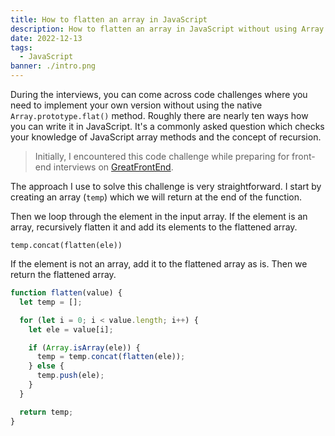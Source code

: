```yaml
---
title: How to flatten an array in JavaScript
description: How to flatten an array in JavaScript without using Array.prototype.flat()
date: 2022-12-13
tags:
  - JavaScript
banner: ./intro.png
---
```


During the interviews, you can come across code challenges where you need to implement your own version without using the native `Array.prototype.flat()` method. Roughly there are nearly ten ways how you can write it in JavaScript. It's a commonly asked question which checks your knowledge of JavaScript array methods and the concept of recursion.

> Initially, I encountered this code challenge while preparing for front-end interviews on [GreatFrontEnd](https://www.greatfrontend.com/questions/javascript/flatten).

The approach I use to solve this challenge is very straightforward. I start by creating an array (`temp`) which we will return at the end of the function.

Then we loop through the element in the input array. If the element is an array, recursively flatten it and add its elements to the flattened array.

```
temp.concat(flatten(ele))
```

If the element is not an array, add it to the flattened array as is. Then we return the flattened array.

```js
function flatten(value) {
  let temp = [];

  for (let i = 0; i < value.length; i++) {
    let ele = value[i];

    if (Array.isArray(ele)) {
      temp = temp.concat(flatten(ele));
    } else {
      temp.push(ele);
    }
  }

  return temp;
}
```
